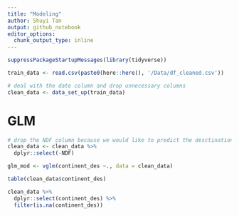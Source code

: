 ```yaml
---
title: "Modeling"
author: Shuyi Tan  
output: github_notebook
editor_options: 
  chunk_output_type: inline
---
```


```r
suppressPackageStartupMessages(library(tidyverse))
```

```r
train_data <- read.csv(paste0(here::here(), '/Data/df_cleaned.csv'))

# deal with the date column and drop unnecessary columns 
clean_data <- data_set_up(train_data)
```

# GLM
```r
# drop the NDF column because we would like to predict the desctinations on a continent basis 
clean_data <- clean_data %>% 
  dplyr::select(-NDF)

glm_mod <- vglm(continent_des ~., data = clean_data)

table(clean_data$continent_des)

clean_data %>%
  dplyr::select(continent_des) %>% 
  filter(is.na(continent_des))
```




